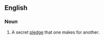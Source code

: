 ==English==

===Noun===
{{infl|en|noun|head=a [[bird]] in the [[bosom]]}}

# {{idiom|UK|dated}} A secret [[pledge]] that one makes for another.